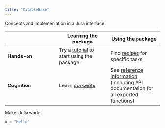 ```yaml
---
title: "CitableBase"
---
```


Concepts and implementation in a Julia interface.



| | Learning the package | Using the package |
| --- | --- | --- |
| **Hands-on** |  Try a [tutorial](./tutorials/) to start using  the package  | Find [recipes](./guides/) for specific tasks |
| **Cognition** | Learn [concepts](./concepts/)   | See [reference information](./reference/) (including API documentation for all exported functions) |

Make iJulia work:


```julia
x = "Hello"
```
